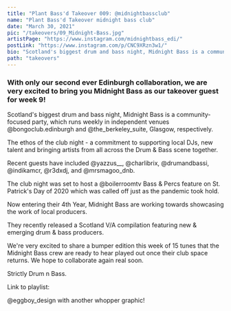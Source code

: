 ```yaml
---
title: "Plant Bass'd Takeover 009: @midnightbassclub"
name: "Plant Bass'd Takeover midnight bass club"
date: "March 30, 2021"
pic: "/takeovers/09_Midnight-Bass.jpg"
artistPage: "https://www.instagram.com/midnightbass_edi/"
postLink: "https://www.instagram.com/p/CNC9XRzn3w1/"
bio: "Scotland's biggest drum and bass night, Midnight Bass is a community-focused party, which runs weekly in independent venues"
path: "takeovers"
---
```


### With only our second ever Edinburgh collaboration, we are very excited to bring you Midnight Bass as our takeover guest for week 9!

Scotland's biggest drum and bass night, Midnight Bass is a community-focused party, which runs weekly in independent venues @bongoclub.edinburgh and @the_berkeley_suite, Glasgow, respectively.

The ethos of the club night - a commitment to supporting local DJs, new talent and bringing artists from all across the Drum & Bass scene together.

Recent guests have included @yazzus\_\_, @charlibrix, @drumandbassi, @indikamcr, @r3dxdj, and @mrsmagoo_dnb.

The club night was set to host a @boilerroomtv Bass & Percs feature on St. Patrick's Day of 2020 which was called off just as the pandemic took hold.

Now entering their 4th Year, Midnight Bass are working towards showcasing the work of local producers.

They recently released a Scotland V/A compilation featuring new & emerging drum & bass producers.

We're very excited to share a bumper edition this week of 15 tunes that the Midnight Bass crew are ready to hear played out once their club space returns.
We hope to collaborate again real soon.

Strictly Drum n Bass.

Link to playlist: <HoverLink url="open.spotify.com/playlist/5skAgzUfGmZLwrOPNLnGVf" name="Plant Bass'd Picks." external inline />

@eggboy_design with another whopper graphic!
